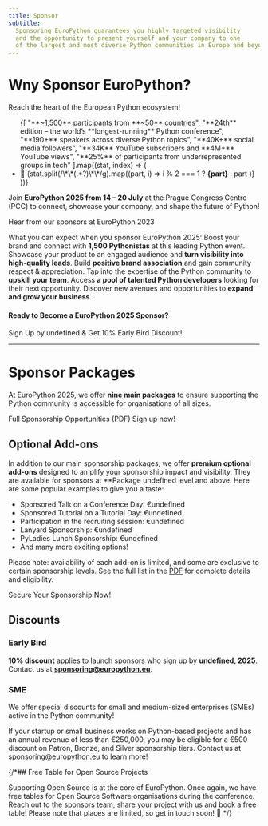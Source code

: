 ```yaml
---
title: Sponsor
subtitle:
  Sponsoring EuroPython guarantees you highly targeted visibility
  and the opportunity to present yourself and your company to one
  of the largest and most diverse Python communities in Europe and beyond.
---
```


# Wny Sponsor EuroPython?
<span class="text-2xl font-bold">Reach the heart of the European Python ecosystem!</span>
<div className="rounded-lg shadow-md p-5">
  <ul className="space-y-2">
    {[
      "**~1,500** participants from **~50** countries",
      "**24th** edition – the world’s **longest-running** Python conference",
      "**190+** speakers across diverse Python topics",
      "**40K+** social media followers",  
      "**34K** YouTube subscribers and **4M+** YouTube views",
      "**25%** of participants from underrepresented groups in tech"
    ].map((stat, index) => (
      <li key={index} className="flex items-start gap-3">
        <span className="mr-2">📌</span>
        <span>
          {stat.split(/\*\*(.*?)\*\*/g).map((part, i) =>
            i % 2 === 1 ? <strong key={i}>{part}</strong> : part
          )}
        </span>
      </li>
    ))}
  </ul>
</div>


Join **EuroPython 2025 from 14 – 20 July** at the Prague Congress Centre (PCC) to connect, showcase your company, and shape the future of Python!

<YouTube id="oW8FHL4PiuI" alt="Hear from our sponsors at EuroPython 2023" />
<figcaption>Hear from our sponsors at EuroPython 2023</figcaption>

What you can expect when you sponsor EuroPython 2025:
<BenefitsList>
<BenefitItem icon="network" title="Brand Exposure">Boost your brand and connect with **1,500 Pythonistas** at this leading Python event.</BenefitItem>
<BenefitItem icon="target" title="Product Promotion">Showcase your product to an engaged audience and **turn visibility into high-quality leads**.</BenefitItem>
<BenefitItem icon="award" title="Community Support">Build **positive brand association** and gain community respect & appreciation.</BenefitItem>
<BenefitItem icon="transfer" title="Skill Boost">Tap into the expertise of the Python community to **upskill your team**.</BenefitItem>
<BenefitItem icon="headhunt" title="Talent Recruitment">Access **a pool of talented Python developers** looking for their next opportunity.</BenefitItem>
  <BenefitItem icon="rocket" title="New Business">Discover new avenues and opportunities to **expand and grow your business**.</BenefitItem>
</BenefitsList>

#### Ready to Become a EuroPython 2025 Sponsor?
<div class="text-center">

<ButtonLink url="undefined">Sign Up by undefined & Get 10% Early Bird Discount!</ButtonLink>

</div>


---
 # Sponsor Packages

At EuroPython 2025, we offer **nine main packages** to ensure
supporting the Python community is accessible for organisations of all sizes.

<div class="text-left [&>*]:mr-8 [&>*]:mb-2 mb-12">
<ButtonLink url="undefined">Full Sponsorship Opportunities (PDF)</ButtonLink>
<ButtonLink url="undefined">Sign up now!</ButtonLink>
</div>


<SponsorTiers />


## Optional Add-ons

In addition to our main sponsorship packages, we offer **premium optional add-ons**
designed to amplify your sponsorship impact and visibility.
They are available for sponsors at **Package undefined level and above.
Here are some popular examples to give you a taste:

- Sponsored Talk on a Conference Day: €undefined
- Sponsored Tutorial on a Tutorial Day: €undefined
- Participation in the recruiting session: €undefined
- Lanyard Sponsorship: €undefined
- PyLadies Lunch Sponsorship: €undefined
- And many more exciting options!

Please note: availability of each add-on is limited, and some are exclusive to certain sponsorship levels.
See the full list in the [PDF](undefined) for complete details and eligibility.

<div class="text-center">
<ButtonLink url="undefined">Secure Your Sponsorship Now!</ButtonLink>
</div>

## Discounts

### Early Bird

**10% discount** applies to launch sponsors who sign up by **undefined, 2025**.
Contact us at **sponsoring@europython.eu**.

### SME

We offer special discounts for small and medium-sized enterprises (SMEs) active in the Python community!

If your startup or small business works on Python-based projects and has an annual revenue of less than
€250,000, you may be eligible for a €500 discount on Patron, Bronze, and Silver sponsorship tiers.
Contact us at sponsoring@europython.eu to learn more!

{/*## Free Table for Open Source Projects

Supporting Open Source is at the core of EuroPython. Once again, we have free
tables for Open Source Software organisations during the conference. Reach out to the
[sponsors team](mailto:sponsoring@europython.eu), share your project with us and
book a free table! Please note that places are limited, so get in touch soon! 🐍
*/}
